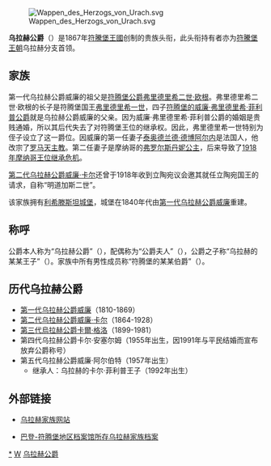 [[File:Wappen_des_Herzogs_von_Urach.svg|right]]

'''乌拉赫公爵'''（{{lang-de|Herzog von Urach}}）是1867年[[符騰堡王國|符騰堡王國]]创制的贵族头衔，此头衔持有者亦为[[符騰堡王朝|符騰堡王朝]]乌拉赫分支首领。

==家族==
{{main|符腾堡统治者列表}}
第一代乌拉赫公爵威廉的祖父是[[符腾堡公爵|符腾堡公爵]][[弗里德里希二世·欧根_(符腾堡)|弗里德里希二世·欧根]]。弗里德里希二世·欧根的长子是符腾堡国王[[弗里德里希一世_(符腾堡)|弗里德里希一世]]，四子[[符腾堡的威廉·弗里德里希·菲利普公爵|符腾堡的威廉·弗里德里希·菲利普公爵]]就是乌拉赫公爵威廉的父亲。因为威廉·弗里德里希·菲利普公爵的婚姻是贵贱通婚，所以其后代失去了对符腾堡王位的继承权。因此，弗里德里希一世特别为侄子设立了这一爵位。因威廉的第一任妻子[[泰奥德兰德·德博阿尔内|泰奥德兰德·德博阿尔内]]是法国人，他改宗了[[罗马天主教|罗马天主教]]。第二任妻子是摩纳哥的[[弗罗尔斯丹妮_(摩纳哥)|弗罗尔斯丹妮公主]]，后来导致了[[1918年摩纳哥王位继承危机|1918年摩纳哥王位继承危机]]。

[[第二代乌拉赫公爵威廉·卡尔|第二代乌拉赫公爵威廉·卡尔]]还曾于1918年收到立陶宛议会邀其就任立陶宛国王的请求，自称“明道加斯二世”。

该家族拥有[[利希滕斯坦城堡|利希滕斯坦城堡]]，城堡在1840年代由[[第一代乌拉赫公爵威廉|第一代乌拉赫公爵威廉]]重建。

==称呼==
公爵本人称为“乌拉赫公爵”（{{lang|de|Herzog von Urach}}），配偶称为“公爵夫人”（{{lang|de|Herzogin}}），公爵之子称“乌拉赫的某某王子”（{{lang|de|Fürst von Urach}}）。家族中所有男性成员称“符腾堡的某某伯爵”（{{lang|de|Graf von Württemberg}}）。

==历代乌拉赫公爵==
*[[第一代乌拉赫公爵威廉|第一代乌拉赫公爵威廉]]（1810-1869）
*[[第二代乌拉赫公爵威廉·卡尔|第二代乌拉赫公爵威廉·卡尔]]（1864-1928）
*[[第三代烏拉赫公爵卡爾·格洛|第三代烏拉赫公爵卡爾·格洛]]（1899-1981）
*第四代乌拉赫公爵卡尔·安塞尔姆（1955年出生，因1991年与平民结婚而宣布放弃公爵称号）
*第五代乌拉赫公爵威廉·阿尔伯特（1957年出生）
**继承人：乌拉赫的卡尔·菲利普王子（1992年出生）

==外部链接==
*{{de}}[http://www.urach.de/index.html 乌拉赫家族网站]{{Wayback|url=http://www.urach.de/index.html |date=20191030201104 }}
*{{de}}[https://www2.landesarchiv-bw.de/ofs21/olb/struktur.php?archiv=1&klassi=1.08&anzeigeKlassi=1.07 巴登-符腾堡地区档案馆所存乌拉赫家族档案] {{Wayback|url=https://www2.landesarchiv-bw.de/ofs21/olb/struktur.php?archiv=1&klassi=1.08&anzeigeKlassi=1.07 |date=20151222070049 }}

[[Category:符腾堡家族|*]]
[[Category:欧洲王室家族|W]]
[[Category:乌拉赫公爵|]]